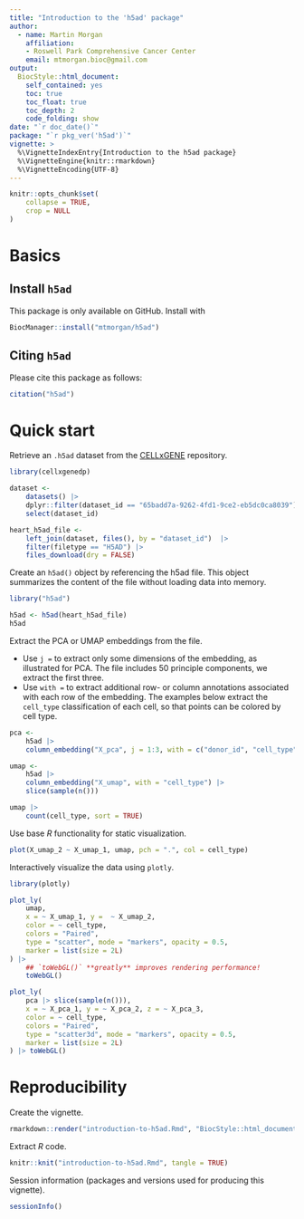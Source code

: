 ```yaml
---
title: "Introduction to the 'h5ad' package"
author:
  - name: Martin Morgan
    affiliation:
    - Roswell Park Comprehensive Cancer Center
    email: mtmorgan.bioc@gmail.com
output:
  BiocStyle::html_document:
    self_contained: yes
    toc: true
    toc_float: true
    toc_depth: 2
    code_folding: show
date: "`r doc_date()`"
package: "`r pkg_ver('h5ad')`"
vignette: >
  %\VignetteIndexEntry{Introduction to the h5ad package}
  %\VignetteEngine{knitr::rmarkdown}
  %\VignetteEncoding{UTF-8}
---
```


```r
knitr::opts_chunk$set(
    collapse = TRUE,
    crop = NULL
)
```

# Basics

## Install `h5ad`

This package is only available on GitHub. Install with

```r
BiocManager::install("mtmorgan/h5ad")
```

## Citing `h5ad`

Please cite this package as follows:

```r
citation("h5ad")
```

# Quick start

Retrieve an `.h5ad` dataset from the [CELLxGENE][] repository.

[CELLxGENE]: https://cellxgene.cziscience.com/datasets

```r
library(cellxgenedp)

dataset <-
    datasets() |>
    dplyr::filter(dataset_id == "65badd7a-9262-4fd1-9ce2-eb5dc0ca8039") |>
    select(dataset_id)

heart_h5ad_file <-
    left_join(dataset, files(), by = "dataset_id")  |>
    filter(filetype == "H5AD") |>
    files_download(dry = FALSE)
```

Create an `h5ad()` object by referencing the h5ad file. This object
summarizes the content of the file without loading data into memory.

```r
library("h5ad")

h5ad <- h5ad(heart_h5ad_file)
h5ad
```

Extract the PCA or UMAP embeddings from the file.

- Use `j =` to extract only some dimensions of the embedding, as
  illustrated for PCA. The file includes 50 principle components, we
  extract the first three.
- Use `with =` to extract additional row- or column annotations
  associated with each row of the embedding. The examples below
  extract the `cell_type` classification of each cell, so that points
  can be colored by cell type.

```r
pca <-
    h5ad |>
    column_embedding("X_pca", j = 1:3, with = c("donor_id", "cell_type"))

umap <-
    h5ad |>
    column_embedding("X_umap", with = "cell_type") |>
    slice(sample(n()))

umap |>
    count(cell_type, sort = TRUE)
```

Use base *R* functionality for static visualization.

```r
plot(X_umap_2 ~ X_umap_1, umap, pch = ".", col = cell_type)
```

Interactively visualize the data using `plotly`.

```r
library(plotly)
```

```r
plot_ly(
    umap,
    x = ~ X_umap_1, y =  ~ X_umap_2,
    color = ~ cell_type,
    colors = "Paired",
    type = "scatter", mode = "markers", opacity = 0.5,
    marker = list(size = 2L)
) |>
    ## `toWebGL()` **greatly** improves rendering performance!
    toWebGL()
```

```r
plot_ly(
    pca |> slice(sample(n())),
    x = ~ X_pca_1, y = ~ X_pca_2, z = ~ X_pca_3,
    color = ~ cell_type,
    colors = "Paired",
    type = "scatter3d", mode = "markers", opacity = 0.5,
    marker = list(size = 2L)
) |> toWebGL()
```

# Reproducibility

Create the vignette.

```r
rmarkdown::render("introduction-to-h5ad.Rmd", "BiocStyle::html_document")
```

Extract *R* code.

```r
knitr::knit("introduction-to-h5ad.Rmd", tangle = TRUE)
```

Session information (packages and versions used for producing this
vignette).

```r
sessionInfo()
```

